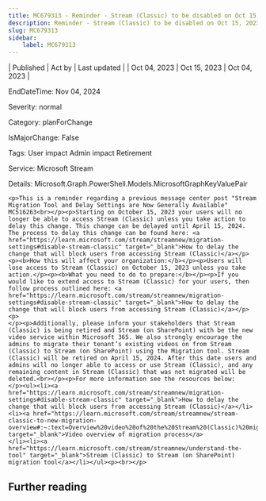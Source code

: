 ```yaml
---
title: MC679313 - Reminder - Stream (Classic) to be disabled on Oct 15, 2023 unless you take action
description: Reminder - Stream (Classic) to be disabled on Oct 15, 2023 unless you take action
slug: MC679313
sidebar:
    label: MC679313
---
```



| Published | Act by | Last updated |
| Oct 04, 2023 | Oct 15, 2023 | Oct 04, 2023 |

EndDateTime: Nov 04, 2024

Severity: normal

Category: planForChange

IsMajorChange: False

Tags: User impact Admin impact Retirement

Service: Microsoft Stream

Details: Microsoft.Graph.PowerShell.Models.MicrosoftGraphKeyValuePair

```
<p>This is a reminder regarding a previous message center post "Stream Migration Tool and Delay Settings are Now Generally Available" MC516263<br></p><p>Starting on October 15, 2023 your users will no longer be able to access Stream (Classic) unless you take action to delay this change. This change can be delayed until April 15, 2024. The process to delay this change can be found here: <a href="https://learn.microsoft.com/stream/streamnew/migration-settings#disable-stream-classic" target="_blank">How to delay the change that will block users from accessing Stream (Classic)</a></p><p><b>How this will affect your organization:</b></p><p>Users will lose access to Stream (Classic) on October 15, 2023 unless you take action.</p><p><b>What you need to do to prepare:</b></p><p>If you would like to extend access to Stream (Classic) for your users, then follow process outlined here: <a href="https://learn.microsoft.com/stream/streamnew/migration-settings#disable-stream-classic" target="_blank">How to delay the change that will block users from accessing Stream (Classic)</a></p><p>
</p><p>Additionally, please inform your stakeholders that Stream (Classic) is being retired and Stream (on SharePoint) with be the new video service within Microsoft 365. We also strongly encourage the admins to migrate their tenant’s existing videos on from Stream (Classic) to Stream (on SharePoint) using the Migration tool. Stream (Classic) will be retired on April 15, 2024. After this date users and admins will no longer able to access or use Stream (Classic), and any remaining content in Stream (Classic) that was not migrated will be deleted.<br></p><p>For more information see the resources below:
</p><ul><li><a href="https://learn.microsoft.com/stream/streamnew/migration-settings#disable-stream-classic" target="_blank">How to delay the change that will block users from accessing Stream (Classic)</a></li><li><a href="https://learn.microsoft.com/stream/streamnew/stream-classic-to-new-migration-overview#:~:text=Overview%20video%20of%20the%20Stream%20(Classic)%20migration%20process%20and%20demo%20of%20the%20migration%20tool" target="_blank">Video overview of migration process</a>
</li><li><a href="https://learn.microsoft.com/stream/streamnew/understand-the-tool" target="_blank">Stream (Classic) to Stream (on SharePoint) migration tool</a></li></ul><p><br></p>
```

## Further reading
